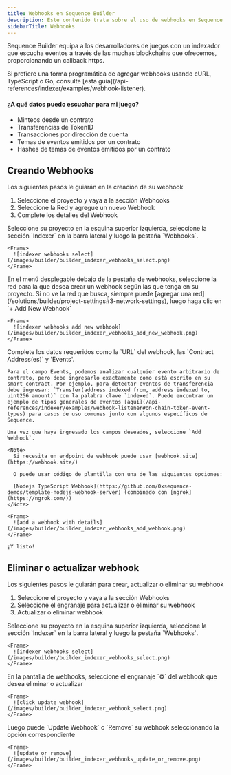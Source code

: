 ```yaml
---
title: Webhooks en Sequence Builder
description: Este contenido trata sobre el uso de webhooks en Sequence Builder para que los desarrolladores de juegos escuchen eventos en múltiples blockchains.
sidebarTitle: Webhooks
---
```


Sequence Builder equipa a los desarrolladores de juegos con un indexador que escucha eventos a través de las muchas blockchains que ofrecemos, proporcionando un callback https.

<Warning>
  Si prefiere una forma programática de agregar webhooks usando cURL, TypeScript o Go, consulte [esta guía](/api-references/indexer/examples/webhook-listener).
</Warning>

#### ¿A qué datos puedo escuchar para mi juego?

- Minteos desde un contrato
- Transferencias de TokenID
- Transacciones por dirección de cuenta
- Temas de eventos emitidos por un contrato
- Hashes de temas de eventos emitidos por un contrato

## Creando Webhooks
Los siguientes pasos le guiarán en la creación de su webhook
1. Seleccione el proyecto y vaya a la sección Webhooks
2. Seleccione la Red y agregue un nuevo Webhook
3. Complete los detalles del Webhook

<Steps>
  <Step title="Seleccione el proyecto y vaya a la sección Webhooks">
    Seleccione su proyecto en la esquina superior izquierda, seleccione la sección `Indexer` en la barra lateral y luego la pestaña `Webhooks`.

    <Frame>
      ![indexer webhooks select](/images/builder/builder_indexer_webhooks_select.png)
    </Frame>
  </Step>

  <Step title="Seleccione la Red y agregue un nuevo Webhook">
    En el menú desplegable debajo de la pestaña de webhooks, seleccione la red para la que desea crear un webhook según las que tenga en su proyecto. Si no ve la red que busca, siempre puede [agregar una red](/solutions/builder/project-settings#3-network-settings), luego haga clic en `+ Add New Webhook`

    <Frame>
      ![indexer webhooks add new webhook](/images/builder/builder_indexer_webhooks_add_new_webhook.png)
    </Frame>
  </Step>

  <Step title="Complete los detalles del Webhook">
    Complete los datos requeridos como la `URL` del webhook, las `Contract Address(es)` y 'Events'.

    Para el campo Events, podemos analizar cualquier evento arbitrario de contrato, pero debe ingresarlo exactamente como está escrito en su smart contract. Por ejemplo, para detectar eventos de transferencia debe ingresar: `Transfer(address indexed from, address indexed to, uint256 amount)` con la palabra clave `indexed`. Puede encontrar un ejemplo de tipos generales de eventos [aquí](/api-references/indexer/examples/webhook-listener#on-chain-token-event-types) para casos de uso comunes junto con algunos específicos de Sequence.

    Una vez que haya ingresado los campos deseados, seleccione `Add Webhook`.

    <Note>
      Si necesita un endpoint de webhook puede usar [webhook.site](https://webhook.site/)

      O puede usar código de plantilla con una de las siguientes opciones:

      [Nodejs TypeScript Webhook](https://github.com/0xsequence-demos/template-nodejs-webhook-server) (combinado con [ngrok](https://ngrok.com/))
    </Note>

    <Frame>
      ![add a webhook with details](/images/builder/builder_indexer_webhooks_add_webhook.png)
    </Frame>

    ¡Y listo!
  </Step>
</Steps>

## Eliminar o actualizar webhook
Los siguientes pasos le guiarán para crear, actualizar o eliminar su webhook
1. Seleccione el proyecto y vaya a la sección Webhooks
2. Seleccione el engranaje para actualizar o eliminar su webhook
3. Actualizar o eliminar webhook

<Steps>
  <Step title="Seleccione el proyecto y vaya a la sección Webhooks">
    Seleccione su proyecto en la esquina superior izquierda, seleccione la sección `Indexer` en la barra lateral y luego la pestaña `Webhooks`.

    <Frame>
      ![indexer webhooks select](/images/builder/builder_indexer_webhooks_select.png)
    </Frame>
  </Step>

  <Step title="Seleccione el engranaje para actualizar o eliminar su webhook">
    En la pantalla de webhooks, seleccione el engranaje `⚙` del webhook que desea eliminar o actualizar

    <Frame>
      ![click update webhook](/images/builder/builder_indexer_webhook_select.png)
    </Frame>
  </Step>

  <Step title="Actualizar o eliminar webhook">
    Luego puede `Update Webhook` o `Remove` su webhook seleccionando la opción correspondiente

    <Frame>
      ![update or remove](/images/builder/builder_indexer_webhooks_update_or_remove.png)
    </Frame>
  </Step>
</Steps>